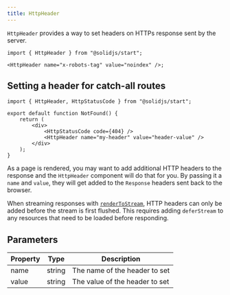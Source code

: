 ```yaml
---
title: HttpHeader
---
```


`HttpHeader` provides a way to set headers on HTTPs response sent by the server.

```tsx
import { HttpHeader } from "@solidjs/start";

<HttpHeader name="x-robots-tag" value="noindex" />;
```

## Setting a header for catch-all routes

```tsx title="routes/*404.tsx"
import { HttpHeader, HttpStatusCode } from "@solidjs/start";

export default function NotFound() {
	return (
		<div>
			<HttpStatusCode code={404} />
			<HttpHeader name="my-header" value="header-value" />
		</div>
	);
}
```

As a page is rendered, you may want to add additional HTTP headers to the response and the `HttpHeader` component will do that for you. 
By passing it a `name` and `value`, they will get added to the `Response` headers sent back to the browser.

When streaming responses with [`renderToStream`](/reference/rendering/render-to-stream), HTTP headers can only be added before the stream is first flushed.
This requires adding `deferStream` to any resources that need to be loaded before responding.

## Parameters

| Property | Type   | Description                    |
| -------- | ------ | ------------------------------ |
| name     | string | The name of the header to set  |
| value    | string | The value of the header to set |
